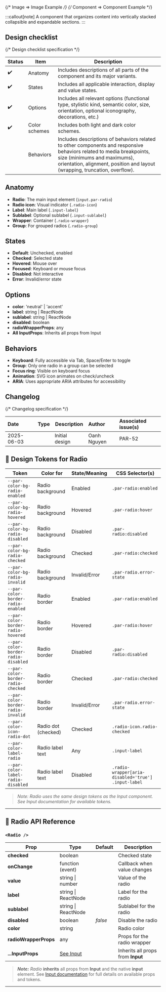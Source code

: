 
{/* Image => Image Example */}
{/* Component => Component Example */}

:::callout[note]
A component that organizes content into vertically stacked collapsible and expandable sections.
:::

## Design checklist <span id="design-checklist"></span>

{/* Design checklist specification */}

| Status | Item          | Description                                                                                                                                                                                                                       |
| ------ | ------------- | --------------------------------------------------------------------------------------------------------------------------------------------------------------------------------------------------------------------------------- |
| ✔️     | Anatomy       | Includes descriptions of all parts of the component and its major variants.                                                                                                                                                       |
| ✔️     | States        | Includes all applicable interaction, display and value states.                                                                                                                                                                    |
| ✔️     | Options       | Includes all relevant options (functional type, stylistic kind, semantic color, size, orientation, optional iconography, decorations, etc.)                                                                                       |
| ✔️     | Color schemes | Includes both light and dark color schemes.                                                                                                                                                                                       |
|        | Behaviors     | Includes descriptions of behaviors related to other components and responsive behaviors related to media breakpoints, size (minimums and maximums), orientation, alignment, position and layout (wrapping, truncation, overflow). |

## Anatomy <span id="anatomy"></span>

- **Radio**: The main input element (`input.par-radio`)
- **Radio icon**: Visual indicator (`.radio-icon`)
- **Label**: Main label (`.input-label`)
- **Sublabel**: Optional sublabel (`.input-sublabel`)
- **Wrapper**: Container (`.radio-wrapper`)
- **Group**: For grouped radios (`.radio-group`)

## States <span id="states"></span>

- **Default**: Unchecked, enabled
- **Checked**: Selected state
- **Hovered**: Mouse over
- **Focused**: Keyboard or mouse focus
- **Disabled**: Not interactive
- **Error**: Invalid/error state

## Options <span id="options"></span>

- **color**: 'neutral' | 'accent'
- **label**: string | ReactNode
- **sublabel**: string | ReactNode
- **disabled**: boolean
- **radioWrapperProps**: any
- **All InputProps**: Inherits all props from Input

## Behaviors <span id="behaviors"></span>

- **Keyboard**: Fully accessible via Tab, Space/Enter to toggle
- **Group**: Only one radio in a group can be selected
- **Focus ring**: Visible on keyboard focus
- **Animation**: SVG icon animates on check/uncheck
- **ARIA**: Uses appropriate ARIA attributes for accessibility

## Changelog <span id="changelog"></span>

{/* Changelog specification */}

| Date       | Type                                                     | Description    | Author      | Associated issue(s) |
| :--------- | :------------------------------------------------------- | -------------- | :---------- | :------------------ |
| 2025-06-03 | <Badge size='sm' kind='glass' color='cyan' label="new"/> | Initial design | Oanh Nguyen | PAR-52              |

## 🎨 Design Tokens for Radio

| **Token**                           | **Color for**       | **State/Meaning** | **CSS Selector(s)**                                 |
| ----------------------------------- | ------------------- | ----------------- | --------------------------------------------------- |
| `--par-color-bg-radio-enabled`      | Radio background    | Enabled           | `.par-radio:enabled`                                |
| `--par-color-bg-radio-hovered`      | Radio background    | Hovered           | `.par-radio:hover`                                  |
| `--par-color-bg-radio-disabled`     | Radio background    | Disabled          | `.par-radio:disabled`                               |
| `--par-color-bg-radio-checked`      | Radio background    | Checked           | `.par-radio:checked`                                |
| `--par-color-bg-radio-invalid`      | Radio background    | Invalid/Error     | `.par-radio.error-state`                            |
| `--par-color-border-radio-enabled`  | Radio border        | Enabled           | `.par-radio:enabled`                                |
| `--par-color-border-radio-hovered`  | Radio border        | Hovered           | `.par-radio:hover`                                  |
| `--par-color-border-radio-disabled` | Radio border        | Disabled          | `.par-radio:disabled`                               |
| `--par-color-border-radio-checked`  | Radio border        | Checked           | `.par-radio:checked`                                |
| `--par-color-border-radio-invalid`  | Radio border        | Invalid/Error     | `.par-radio.error-state`                            |
| `--par-color-icon-radio-dot`        | Radio dot (checked) | Checked           | `.radio-icon.radio-checked`                         |
| `--par-color-label-radio`           | Radio label text    | Any               | `.input-label`                                      |
| `--par-color-label-radio-disabled`  | Radio label text    | Disabled          | `.radio-wrapper[aria-disabled='true'] .input-label` |

> _Note: Radio uses the same design tokens as the Input component. See Input documentation for available tokens._

---

## 🧩 Radio API Reference

### `<Radio />`

| **Prop**              | **Type**                  | **Default** | **Description**                   |
| --------------------- | ------------------------- | ----------- | --------------------------------- |
| **checked**           | boolean                   |             | Checked state                     |
| **onChange**          | function (event)          |             | Callback when value changes       |
| **value**             | string \| number          |             | Value of the radio                |
| **label**             | string \| ReactNode       |             | Label for the radio               |
| **sublabel**          | string \| ReactNode       |             | Sublabel for the radio            |
| **disabled**          | boolean                   | _false_     | Disable the radio                 |
| **color**             | string                    |             | Radio color                       |
| **radioWrapperProps** | any                       |             | Props for the radio wrapper       |
| **...InputProps**     | [See Input](../BaseInput) |             | Inherits all props from **Input** |

> **_Note:_** _Radio_ **inherits** all props from **Input** and the native **input** element. See [Input documentation](../BaseInput) for full details on available props and tokens.

---
